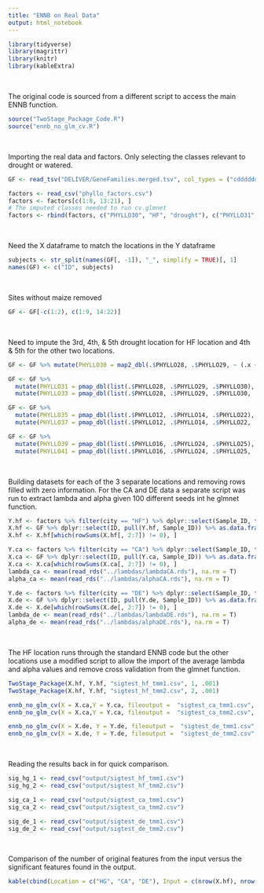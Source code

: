 ```yaml
---
title: "ENNB on Real Data"
output: html_notebook
---
```



```r
library(tidyverse)
library(magrittr)
library(knitr)
library(kableExtra)
```
<br />

The original code is sourced from a different script to access the main ENNB function.
```r
source("TwoStage_Package_Code.R")
source("ennb_no_glm_cv.R")
```
<br />

Importing the real data and factors.  Only selecting the classes relevant to drought or watered.
```r
GF <- read_tsv("DELIVER/GeneFamilies.merged.tsv", col_types = ("cddddddddddddddddddddd"))

factors <- read_csv("phyllo_factors.csv")
factors <- factors[c(1:8, 13:21), ]
# The imputed classes needed to run cv.glmnet
factors <- rbind(factors, c("PHYLLO30", "HF", "drought"), c("PHYLLO31", "HF", "drought"), c("PHYLLO32", "HF", "watered"), c("PHYLLO33", "HF", "drought"), c("PHYLLO34", "HF", "watered"), c("PHYLLO35", "CA", "drought"), c("PHYLLO36", "CA", "watered"), c("PHYLLO37", "CA", "drought"), c("PHYLLO38", "CA", "watered"), c("PHYLLO39", "DE", "drought"), c("PHYLLO40", "DE", "watered"), c("PHYLLO41", "DE", "drought"), c("PHYLLO42", "DE", "watered"))
```
<br />

Need the X dataframe to match the locations in the Y dataframe
```r
subjects <- str_split(names(GF[, -1]), "_", simplify = TRUE)[, 1]
names(GF) <- c("ID", subjects)
```
<br />

Sites without maize removed
```r
GF <- GF[-c(1:2), c(1:9, 14:22)]
```
<br />

Need to impute the 3rd, 4th, & 5th drought location for HF location and 4th & 5th for the other two locations.
```r
GF <- GF %>% mutate(PHYLLO30 = map2_dbl(.$PHYLLO28, .$PHYLLO29, ~ (.x + .y) / 2))

GF <- GF %>%
  mutate(PHYLLO31 = pmap_dbl(list(.$PHYLLO28, .$PHYLLO29, .$PHYLLO30), ~ (..1 + ..2 + ..3) / 3), PHYLLO32 = pmap_dbl(list(.$PHYLLO09, .$PHYLLO26, .$PHYLLO27), ~ (..1 + ..2 + ..3) / 3)) %>%
  mutate(PHYLLO33 = pmap_dbl(list(.$PHYLLO28, .$PHYLLO29, .$PHYLLO30, .$PHYLLO31), ~ (..1 + ..2 + ..3 + ..4) / 4), PHYLLO34 = pmap_dbl(list(.$PHYLLO09, .$PHYLLO26, .$PHYLLO27, .$PHYLLO31), ~ (..1 + ..2 + ..3 + ..4) / 4))

GF <- GF %>%
  mutate(PHYLLO35 = pmap_dbl(list(.$PHYLLO12, .$PHYLLO14, .$PHYLLO22), ~ (..1 + ..2 + ..3) / 3), PHYLLO36 = pmap_dbl(list(.$PHYLLO11, .$PHYLLO13, .$PHYLLO21), ~ (..1 + ..2 + ..3) / 3)) %>%
  mutate(PHYLLO37 = pmap_dbl(list(.$PHYLLO12, .$PHYLLO14, .$PHYLLO22, .$PHYLLO35), ~ (..1 + ..2 + ..3 + ..4) / 4), PHYLLO38 = pmap_dbl(list(.$PHYLLO11, .$PHYLLO13, .$PHYLLO21, .$PHYLLO36), ~ (..1 + ..2 + ..3 + ..4) / 4))

GF <- GF %>%
  mutate(PHYLLO39 = pmap_dbl(list(.$PHYLLO16, .$PHYLLO24, .$PHYLLO25), ~ (..1 + ..2 + ..3) / 3), PHYLLO40 = pmap_dbl(list(.$PHYLLO10, .$PHYLLO15, .$PHYLLO23), ~ (..1 + ..2 + ..3) / 3)) %>%
  mutate(PHYLLO41 = pmap_dbl(list(.$PHYLLO16, .$PHYLLO24, .$PHYLLO25, .$PHYLLO39), ~ (..1 + ..2 + ..3 + ..4) / 4), PHYLLO42 = pmap_dbl(list(.$PHYLLO10, .$PHYLLO15, .$PHYLLO23, .$PHYLLO40), ~ (..1 + ..2 + ..3 + ..4) / 4))
```
<br />

Building datasets for each of the 3 separate locations and removing rows filled with zero information.  For the CA and DE data a separate script was run to extract lambda and alpha given 100 different seeds int he glmnet function.
```r
Y.hf <- factors %>% filter(city == "HF") %>% dplyr::select(Sample_ID, treatment) %>% as.data.frame()
X.hf <- GF %>% dplyr::select(ID, pull(Y.hf, Sample_ID)) %>% as.data.frame()
X.hf <- X.hf[which(rowSums(X.hf[, 2:7]) != 0), ]

Y.ca <- factors %>% filter(city == "CA") %>% dplyr::select(Sample_ID, treatment) %>% as.data.frame()
X.ca <- GF %>% dplyr::select(ID, pull(Y.ca, Sample_ID)) %>% as.data.frame()
X.ca <- X.ca[which(rowSums(X.ca[, 2:7]) != 0), ]
lambda_ca <- mean(read_rds("../lambdas/lambdaCA.rds"), na.rm = T)
alpha_ca <- mean(read_rds("../lambdas/alphaCA.rds"), na.rm = T)

Y.de <- factors %>% filter(city == "DE") %>% dplyr::select(Sample_ID, treatment) %>% as.data.frame()
X.de <- GF %>% dplyr::select(ID, pull(Y.de, Sample_ID)) %>% as.data.frame()
X.de <- X.de[which(rowSums(X.de[, 2:7]) != 0), ]
lambda_de <- mean(read_rds("../lambdas/lambdaDE.rds"), na.rm = T)
alpha_de <- mean(read_rds("../lambdas/alphaDE.rds"), na.rm = T)
```
<br />

The HF location runs through the standard ENNB code but the other locations use a modified script to allow the import of the average lambda and alpha values and remove cross validation from the glmnet function.
```r
TwoStage_Package(X.hf, Y.hf, "sigtest_hf_tmm1.csv", 1, .001)
TwoStage_Package(X.hf, Y.hf, "sigtest_hf_tmm2.csv", 2, .001)

ennb_no_glm_cv(X = X.ca,Y = Y.ca, fileoutput =  "sigtest_ca_tmm1.csv", TMM_option = 1,threshold =  .001,lambda.opt = lambda_ca,alpha.opt = alpha_ca)
ennb_no_glm_cv(X = X.ca,Y = Y.ca, fileoutput =  "sigtest_ca_tmm2.csv", TMM_option = 2,threshold =  .001,lambda.opt = lambda_ca,alpha.opt = alpha_ca)

ennb_no_glm_cv(X = X.de, Y = Y.de, fileoutput =  "sigtest_de_tmm1.csv", TMM_option = 1,threshold =  .001,lambda.opt = lambda_de, alpha.opt = alpha_de)
ennb_no_glm_cv(X = X.de, Y = Y.de, fileoutput =  "sigtest_de_tmm2.csv", TMM_option = 2,threshold =  .001,lambda.opt = lambda_de, alpha.opt = alpha_de)
```
<br />

Reading the results back in for quick comparison.
```r
sig_hg_1 <- read_csv("output/sigtest_hf_tmm1.csv")
sig_hg_2 <- read_csv("output/sigtest_hf_tmm2.csv")

sig_ca_1 <- read_csv("output/sigtest_ca_tmm1.csv")
sig_ca_2 <- read_csv("output/sigtest_ca_tmm2.csv")

sig_de_1 <- read_csv("output/sigtest_de_tmm1.csv")
sig_de_2 <- read_csv("output/sigtest_de_tmm2.csv")
```
<br />

Comparison of the number of original features from the input versus the significant features found in the output.
```r
kable(cbind(Location = c("HG", "CA", "DE"), Input = c(nrow(X.hf), nrow(X.ca), nrow(X.de)), "TMM 1 Output" = c(nrow(sig_hg_1), nrow(sig_ca_1), nrow(sig_de_1)), "TMM 2 Output" = c(nrow(sig_hg_2), nrow(sig_ca_2), nrow(sig_de_2)))) %>% kable_styling()
```

